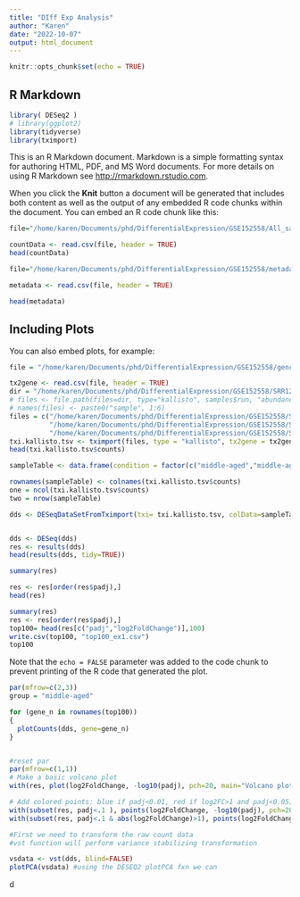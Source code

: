 ```yaml
---
title: "DIff Exp Analysis"
author: "Karen"
date: "2022-10-07"
output: html_document
---
```


```r
knitr::opts_chunk$set(echo = TRUE)
```

## R Markdown

```r
library( DESeq2 )
# library(ggplot2)
library(tidyverse)
library(tximport)
```

This is an R Markdown document. Markdown is a simple formatting syntax for authoring HTML, PDF, and MS Word documents. For more details on using R Markdown see <http://rmarkdown.rstudio.com>.

When you click the **Knit** button a document will be generated that includes both content as well as the output of any embedded R code chunks within the document. You can embed an R code chunk like this:

```r

file="/home/karen/Documents/phd/DifferentialExpression/GSE152558/All_samples.csv"

countData <- read.csv(file, header = TRUE)
head(countData)
```
```r
file="/home/karen/Documents/phd/DifferentialExpression/GSE152558/metadata.csv"

metadata <- read.csv(file, header = TRUE)

head(metadata)
```

## Including Plots

You can also embed plots, for example:
```r

file = "/home/karen/Documents/phd/DifferentialExpression/GSE152558/gencode.v28.annotation.tx2gene.csv"

tx2gene <- read.csv(file, header = TRUE)
dir = "/home/karen/Documents/phd/DifferentialExpression/GSE152558/SRR12021926/"
# files <- file.path(files=dir, type="kallisto", samples$run, "abundance.tsv")
# names(files) <- paste0("sample", 1:6)
files = c("/home/karen/Documents/phd/DifferentialExpression/GSE152558/SRR12021926/abundance.tsv", "/home/karen/Documents/phd/DifferentialExpression/GSE152558/SRR12021927/abundance.tsv",
          "/home/karen/Documents/phd/DifferentialExpression/GSE152558/SRR12021928/abundance.tsv", "/home/karen/Documents/phd/DifferentialExpression/GSE152558/SRR12021929/abundance.tsv",
          "/home/karen/Documents/phd/DifferentialExpression/GSE152558/SRR12021930/abundance.tsv")
txi.kallisto.tsv <- tximport(files, type = "kallisto", tx2gene = tx2gene, ignoreAfterBar = TRUE)
head(txi.kallisto.tsv$counts)
```
```r
 
sampleTable <- data.frame(condition = factor(c("middle-aged","middle-aged","middle-aged","old (O)","old (O)")))

rownames(sampleTable) <- colnames(txi.kallisto.tsv$counts)
one = ncol(txi.kallisto.tsv$counts)
two = nrow(sampleTable)

dds <- DESeqDataSetFromTximport(txi= txi.kallisto.tsv, colData=sampleTable, ~condition)


dds <- DESeq(dds)
res <- results(dds)
head(results(dds, tidy=TRUE))

summary(res)

res <- res[order(res$padj),]
head(res)


```
```r
summary(res)
res <- res[order(res$padj),]
top100= head(res[c("padj","log2FoldChange")],100)
write.csv(top100, "top100_ex1.csv")
top100
```
Note that the `echo = FALSE` parameter was added to the code chunk to prevent printing of the R code that generated the plot.


```r
par(mfrow=c(2,3))
group = "middle-aged"

for (gene_n in rownames(top100))
{
  plotCounts(dds, gene=gene_n)
}



```
```r
#reset par
par(mfrow=c(1,1))
# Make a basic volcano plot
with(res, plot(log2FoldChange, -log10(padj), pch=20, main="Volcano plot", xlim=c(-3,3)))

# Add colored points: blue if padj<0.01, red if log2FC>1 and padj<0.05)
with(subset(res, padj<.1 ), points(log2FoldChange, -log10(padj), pch=20, col="blue"))
with(subset(res, padj<.1 & abs(log2FoldChange)>1), points(log2FoldChange, -log10(padj), pch=20, col="red"))
```


```r
#First we need to transform the raw count data
#vst function will perform variance stabilizing transformation

vsdata <- vst(dds, blind=FALSE)
plotPCA(vsdata) #using the DESEQ2 plotPCA fxn we can
```



d
